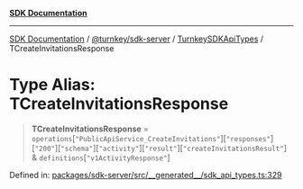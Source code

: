 [**SDK Documentation**](../../../../../README.mdx)

***

[SDK Documentation](../../../../../packages.mdx) / [@turnkey/sdk-server](../../../README.mdx) / [TurnkeySDKApiTypes](../README.mdx) / TCreateInvitationsResponse

# Type Alias: TCreateInvitationsResponse

> **TCreateInvitationsResponse** = `operations`\[`"PublicApiService_CreateInvitations"`\]\[`"responses"`\]\[`"200"`\]\[`"schema"`\]\[`"activity"`\]\[`"result"`\]\[`"createInvitationsResult"`\] & `definitions`\[`"v1ActivityResponse"`\]

Defined in: [packages/sdk-server/src/\_\_generated\_\_/sdk\_api\_types.ts:329](https://github.com/tkhq/sdk/blob/e1b1a69bdd608320aaf03cc2dbbf68dc0c52b28d/packages/sdk-server/src/__generated__/sdk_api_types.ts#L329)
